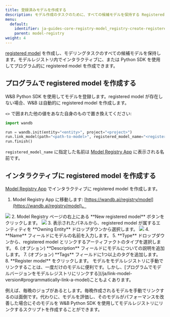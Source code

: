 ---
title: 登録済みモデルを作成する
description: モデル作成のタスクのために、すべての候補モデルを保持する Registered Model を作成します。
menu:
  default:
    identifier: ja-guides-core-registry-model_registry-create-registered-model
    parent: model-registry
weight: 4
---

[registered model](/ja/./model-management-concepts.md#registered-model) を作成し、モデリングタスクのすべての候補モデルを保持します。モデルレジストリ内でインタラクティブに、または Python SDK を使用してプログラム的に registered model を作成できます。

## プログラムで registered model を作成する

W&B Python SDK を使用してモデルを登録します。registered model が存在しない場合、W&B は自動的に registered model を作成します。

`<>` で囲まれた他の値をあなた自身のもので置き換えてください:

```python
import wandb

run = wandb.init(entity="<entity>", project="<project>")
run.link_model(path="<path-to-model>", registered_model_name="<registered-model-name>")
run.finish()
```

`registered_model_name` に指定した名前は [Model Registry App](https://wandb.ai/registry/model) に表示される名前です。

## インタラクティブに registered model を作成する

[Model Registry App](https://wandb.ai/registry/model) でインタラクティブに registered model を作成します。

1. Model Registry App に移動します: [https://wandb.ai/registry/model](https://wandb.ai/registry/model)。
<Frame>
    <img src="/images/models/create_registered_model_1.png"  />
</Frame>
2. Model Registry ページの右上にある **New registered model** ボタンをクリックします。
<Frame>
    <img src="/images/models/create_registered_model_model_reg_app.png"  />
</Frame>
3. 表示されたパネルから、registered model が属するエンティティを **Owning Entity** ドロップダウンから選択します。
<Frame>
    <img src="/images/models/create_registered_model_3.png"  />
</Frame>
4. **Name** フィールドにモデルの名前を入力します。 
5. **Type** ドロップダウンから、registered model とリンクするアーティファクトのタイプを選択します。
6. (オプション) **Description** フィールドにモデルについての説明を追加します。
7. (オプション) **Tags** フィールドに1つ以上のタグを追加します。
8. **Register model** をクリックします。

<Note>
モデルをモデルレジストリに手動でリンクすることは、一度だけのモデルに便利です。しかし、[プログラムでモデルバージョンをモデルレジストリにリンクする](/ja/link-model-version#programmatically-link-a-model)こともよくあります。

例えば、毎晩のジョブがあるとします。毎晩作成されるモデルを手動でリンクするのは面倒です。代わりに、モデルを評価し、そのモデルがパフォーマンスを改善した場合にそのモデルを W&B Python SDK を使用してモデルレジストリにリンクするスクリプトを作成することができます。
</Note>